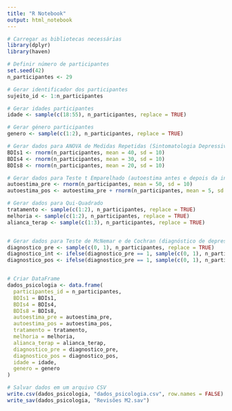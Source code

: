 ```yaml
---
title: "R Notebook"
output: html_notebook
---
```



```r
# Carregar as bibliotecas necessárias
library(dplyr)
library(haven)

# Definir número de participantes
set.seed(42)
n_participantes <- 29

# Gerar identificador dos participantes
sujeito_id <- 1:n_participantes

# Gerar idades participantes
idade <- sample(c(18:55), n_participantes, replace = TRUE)

# Gerar género participantes
genero <- sample(c(1:2), n_participantes, replace = TRUE)

# Gerar dados para ANOVA de Medidas Repetidas (Sintomatologia Depressiva)
BDIs1 <- rnorm(n_participantes, mean = 40, sd = 10)
BDIs4 <- rnorm(n_participantes, mean = 30, sd = 10)
BDIs8 <- rnorm(n_participantes, mean = 20, sd = 10)

# Gerar dados para Teste t Emparelhado (autoestima antes e depois da intervenção)
autoestima_pre <- rnorm(n_participantes, mean = 50, sd = 10)
autoestima_pos <- autoestima_pre + rnorm(n_participantes, mean = 5, sd = 5)

# Gerar dados para Qui-Quadrado 
tratamento <- sample(c(1:2), n_participantes, replace = TRUE)
melhoria <- sample(c(1:2), n_participantes, replace = TRUE)
alianca_terap <- sample(c(1:3), n_participantes, replace = TRUE)


# Gerar dados para Teste de McNemar e de Cochran (diagnóstico de depressão antes e depois da terapia)
diagnostico_pre <- sample(c(0, 1), n_participantes, replace = TRUE)
diagnostico_int <- ifelse(diagnostico_pre == 1, sample(c(0, 1), n_participantes, replace = TRUE, prob = c(0.5, 0.5)), sample(c(0, 1), n_participantes, replace = TRUE, prob = c(0.5, 0.5)))
diagnostico_pos <- ifelse(diagnostico_pre == 1, sample(c(0, 1), n_participantes, replace = TRUE, prob = c(0.3, 0.7)), sample(c(0, 1), n_participantes, replace = TRUE, prob = c(0.7, 0.3)))


# Criar DataFrame
dados_psicologia <- data.frame(
  participantes_id = n_participantes,
  BDIs1 = BDIs1,
  BDIs4 = BDIs4,
  BDIs8 = BDIs8,
  autoestima_pre = autoestima_pre,
  autoestima_pos = autoestima_pos,
  tratamento = tratamento,
  melhoria = melhoria,
  alianca_terap = alianca_terap,
  diagnostico_pre = diagnostico_pre,
  diagnostico_pos = diagnostico_pos,
  idade = idade,
  genero = genero
)

# Salvar dados em um arquivo CSV
write.csv(dados_psicologia, "dados_psicologia.csv", row.names = FALSE)
write_sav(dados_psicologia, "Revisões M2.sav")

```











